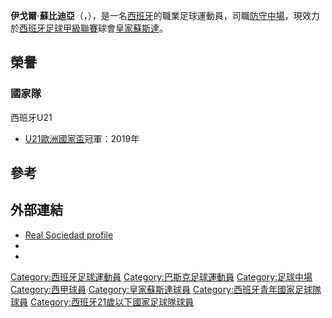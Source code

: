 {{noteTA
|G1=西甲
|G2=laliga
|T=zh-hans:伊戈尔·苏韦尔迪亚;zh-hk:伊戈爾·蘇比迪亞;
|1=zh-hans:伊戈尔·苏韦尔迪亚;zh-hk:伊戈爾·蘇比迪亞;
}}
{{Spanish name|Zubeldia|Elorza}}
{{Infobox football biography
| name = 伊戈爾·蘇比迪亞<br />Igor Zubeldia
| image = CSC_0125_(45822072544)_(cropped).jpg
| fullname = Igor Zubeldia Elorza
| birth_date = {{birth date and age|1997|3|30|df=y}}
| birth_place = 西班牙[[阿斯科伊蒂亞|阿斯科伊蒂亞]]
| height = {{height|m=1.85}}
| position = [[防守中場|防守中場]]
| currentclub = [[皇家蘇斯達|皇家蘇斯達]]
| clubnumber = 5
| youthyears1 = 2008–2015 | youthclubs1 = [[皇家蘇斯達|皇家蘇斯達]]
| years1 = 2015–2017 | clubs1 = [[皇家蘇斯達|皇家蘇斯達B隊]] | caps1 = 52 | goals1 = 3
| years2 = 2016– | clubs2 = [[皇家蘇斯達|皇家蘇斯達]] | caps2 = 96 | goals2 = 1
| nationalyears1 = 2015 | nationalteam1 = [[西班牙18歲以下國家足球隊|西班牙U18]] | nationalcaps1 = 4 | nationalgoals1 = 0
| nationalyears2 = 2018–2019 | nationalteam2 = [[西班牙21歲以下國家足球隊|西班牙U21]] | nationalcaps2 = 4 | nationalgoals2 = 0
| pcupdate = 19 July 2020
| ntupdate =
}}
'''伊戈爾·蘇比迪亞'''（{{lang-eu|Igor Zubeldia Elorza}}，{{bd|1997年|3月30日}}），是一名[[西班牙|西班牙]]的職業足球運動員，司職[[防守中場|防守中場]]，現效力於[[西班牙足球甲級聯賽|西班牙足球甲級聯賽]]球會[[皇家蘇斯達|皇家蘇斯達]]。

== 榮譽 ==
=== 國家隊 ===
;{{flagicon|ESP}} 西班牙U21
* [[歐洲U-21足球錦標賽|U21歐洲國家盃]]冠軍：2019年

==參考==
{{reflist}}

==外部連結==
*[http://www.realsociedad.com/Document/ViewCareer/spa/226/ZUBELDIA/igor Real Sociedad profile] {{Wayback|url=http://www.realsociedad.com/Document/ViewCareer/spa/226/ZUBELDIA/igor |date=20160305071934 }}
*{{BDFutbol|22240}}
*{{Soccerway|igor-zubeldia-elorza/417127}}

{{皇家蘇斯達球員名單}}

{{DEFAULTSORT:Zubeldia, Igor}}
[[Category:西班牙足球運動員|Category:西班牙足球運動員]]
[[Category:巴斯克足球運動員|Category:巴斯克足球運動員]]
[[Category:足球中場|Category:足球中場]]
[[Category:西甲球員|Category:西甲球員]]
[[Category:皇家蘇斯達球員|Category:皇家蘇斯達球員]]
[[Category:西班牙青年國家足球隊球員|Category:西班牙青年國家足球隊球員]]
[[Category:西班牙21歲以下國家足球隊球員|Category:西班牙21歲以下國家足球隊球員]]
